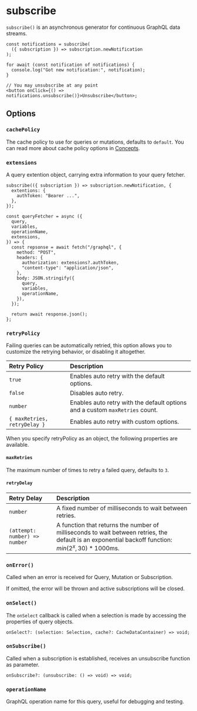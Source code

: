 # subscribe

`subscribe()` is an asynchronous generator for continuous GraphQL data streams.

```tsx
const notifications = subscribe(
  ({ subscription }) => subscription.newNotification
);

for await (const notification of notifications) {
  console.log("Got new notification:", notification);
}

// You may unsubscribe at any point
<button onClick={() => notifications.unsubscribe()}>Unsubscribe</button>;
```

## Options

### `cachePolicy`

The cache policy to use for queries or mutations, defaults to `default`. You can
read more about cache policy options in [Concepts](/concepts#cache-policy).

### `extensions`

A query extention object, carrying extra information to your query fetcher.

```tsx
subscribe(({ subscription }) => subscription.newNotification, {
  extentions: {
    authToken: "Bearer ...",
  },
});
```

```tsx {5,10} filename="gqty/index.ts"
const queryFetcher = async ({
  query,
  variables,
  operationName,
  extensions,
}) => {
  const repsonse = await fetch("/graphql", {
    method: "POST",
    headers: {
      authorization: extensions?.authToken,
      "content-type": "application/json",
    },
    body: JSON.stringify({
      query,
      variables,
      operationName,
    }),
  });

  return await response.json();
};
```

### `retryPolicy`

Failing queries can be automatically retried, this option allows you to
customize the retrying behavior, or disabling it altogether.

| Retry Policy                 | Description                                                                  |
| :--------------------------- | :--------------------------------------------------------------------------- |
| `true`                       | Enables auto retry with the default options.                                 |
| `false`                      | Disables auto retry.                                                         |
| `number`                     | Enables auto retry with the default options and a custom `maxRetries` count. |
| `{ maxRetries, retryDelay }` | Enables auto retry with custom options.                                      |

When you specify retryPolicy as an object, the following properties are
available.

#### `maxRetries`

The maximum number of times to retry a failed query, defaults to `3`.

#### `retryDelay`

| Retry Delay                   | Description                                                                                                                                                   |
| :---------------------------- | :------------------------------------------------------------------------------------------------------------------------------------------------------------ |
| `number`                      | A fixed number of milliseconds to wait between retries.                                                                                                       |
| `(attempt: number) => number` | A function that returns the number of milliseconds to wait between retries, the default is an exponential backoff function: $min({2^x}, 30) * 1000\text{ms}$. |

### `onError()`

Called when an error is received for Query, Mutation or Subscription.

If omitted, the error will be thrown and active subscriptions will be closed.

### `onSelect()`

The `onSelect` callback is called when a selection is made by accessing the
properties of query objects.

```tsx
onSelect?: (selection: Selection, cache?: CacheDataContainer) => void;
```

### `onSubscribe()`

Called when a subscription is established, receives an unsubscribe function as
parameter.

```tsx
onSubscribe?: (unsubscribe: () => void) => void;
```

### `operationName`

GraphQL operation name for this query, useful for debugging and testing.
